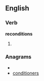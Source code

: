 ==English==

===Verb===
'''reconditions'''

# {{third-person singular of|[[recondition]]}}

===Anagrams===
* {{alphagram|cdeiinnoorst}}
* [[conditioners#English|conditioners]]